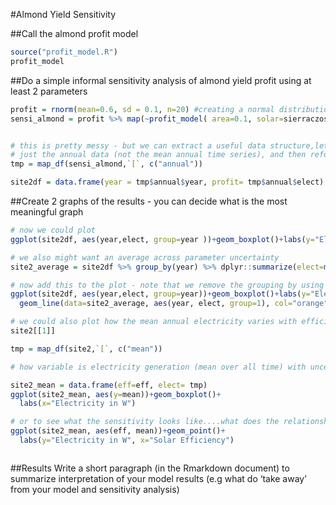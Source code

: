 #Almond Yield Sensitivity 

##Call the almond profit model
```r
source("profit_model.R")
profit_model

```


##Do a simple informal sensitivity analysis of almond yield profit using at least 2 parameters
```r
profit = rnorm(mean=0.6, sd = 0.1, n=20) #creating a normal distribution
sensi_almond = profit %>% map(~profit_model( area=0.1, solar=sierraczosolar, clr="green", eunit="W", g=FALSE, etype="direct", profit=.x )) 


# this is pretty messy - but we can extract a useful data structure,lets say we want 
# just the annual data (not the mean annual time series), and then reformat as a data frame with nice column names
tmp = map_df(sensi_almond,`[`, c("annual")) 

site2df = data.frame(year = tmp$annual$year, profit= tmp$annual$elect)

```

##Create 2 graphs of the results - you can decide what is the most meaningful graph 

```r
# now we could plot
ggplot(site2df, aes(year,elect, group=year ))+geom_boxplot()+labs(y="Electricity generated in W")

# we also might want an average across parameter uncertainty
site2_average = site2df %>% group_by(year) %>% dplyr::summarize(elect=mean(elect))

# now add this to the plot - note that we remove the grouping by using group=1
ggplot(site2df, aes(year,elect, group=year))+geom_boxplot()+labs(y="Electricity in W")+
  geom_line(data=site2_average, aes(year, elect, group=1), col="orange")

# we could also plot how the mean annual electricity varies with efficiency (eff from above)
site2[[1]]

tmp = map_df(site2,`[`, c("mean")) 

# how variable is electricity generation (mean over all time) with uncertainty in solar efficiency

site2_mean = data.frame(eff=eff, elect= tmp)
ggplot(site2_mean, aes(y=mean))+geom_boxplot()+
  labs(x="Electricity in W")

# or to see what the sensitivity looks like....what does the relationship look like
ggplot(site2_mean, aes(eff, mean))+geom_point()+
  labs(y="Electricity in W", x="Solar Efficiency")
```

```r

```


##Results
Write a short paragraph (in the Rmarkdown document) to summarize interpretation of your model results (e.g what do 'take away' from your model and sensitivity analysis)

